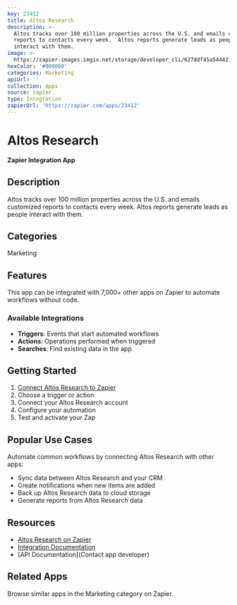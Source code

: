 ```yaml
---
key: 23412
title: Altos Research
description: >-
  Altos tracks over 100 million properties across the U.S. and emails customized
  reports to contacts every week.  Altos reports generate leads as people
  interact with them.
image: >-
  https://zapier-images.imgix.net/storage/developer_cli/627ddf45a544421f1bd7bde5e3b73b0a_2.png?auto=format%2Ccompress&ixlib=python-3.0.0&q=50
hexColor: '#000000'
categories: Marketing
apiUrl: ''
collection: Apps
source: zapier
type: Integration
zapierUrl: 'https://zapier.com/apps/23412'
---
```

# Altos Research

**Zapier Integration App**

## Description

Altos tracks over 100 million properties across the U.S. and emails customized reports to contacts every week.  Altos reports generate leads as people interact with them.

## Categories

Marketing

## Features

This app can be integrated with 7,000+ other apps on Zapier to automate workflows without code.

### Available Integrations

- **Triggers**: Events that start automated workflows
- **Actions**: Operations performed when triggered
- **Searches**: Find existing data in the app

## Getting Started

1. [Connect Altos Research to Zapier](https://zapier.com/apps/23412)
2. Choose a trigger or action
3. Connect your Altos Research account
4. Configure your automation
5. Test and activate your Zap

## Popular Use Cases

Automate common workflows by connecting Altos Research with other apps:

- Sync data between Altos Research and your CRM
- Create notifications when new items are added
- Back up Altos Research data to cloud storage
- Generate reports from Altos Research data

## Resources

- [Altos Research on Zapier](https://zapier.com/apps/23412)
- [Integration Documentation](https://zapier.com/apps/23412/integrations)
- [API Documentation](Contact app developer)

## Related Apps

Browse similar apps in the Marketing category on Zapier.
